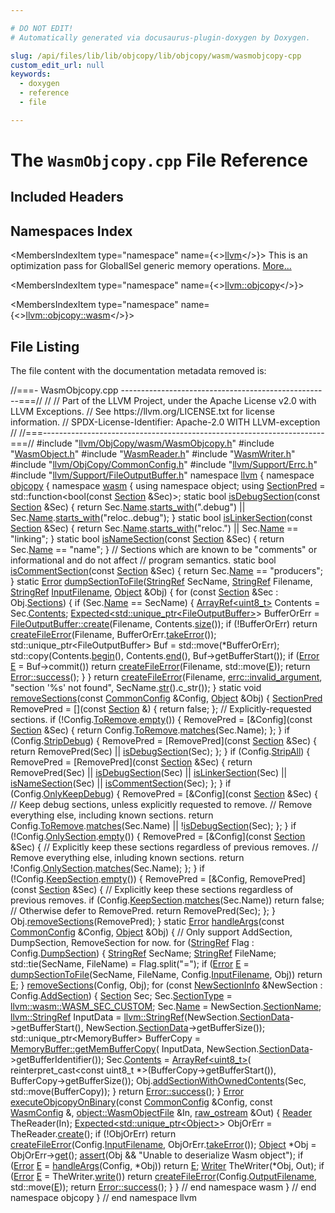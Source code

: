 ```yaml
---

# DO NOT EDIT!
# Automatically generated via docusaurus-plugin-doxygen by Doxygen.

slug: /api/files/lib/lib/objcopy/lib/objcopy/wasm/wasmobjcopy-cpp
custom_edit_url: null
keywords:
  - doxygen
  - reference
  - file

---
```





# The `WasmObjcopy.cpp` File Reference

<DoxygenPage pluginConfig={pluginConfig}>



## Included Headers

<IncludesList>
<IncludesListItem
  filePath="llvm/ObjCopy/wasm/WasmObjcopy.h"
  permalink="/docs/api/files/include/include/llvm/include/llvm/objcopy/include/llvm/objcopy/wasm/wasmobjcopy-h"
  isLocal="true" />
<IncludesListItem
  filePath="WasmObject.h"
  permalink="/docs/api/files/lib/lib/objcopy/lib/objcopy/wasm/wasmobject-h"
  isLocal="true" />
<IncludesListItem
  filePath="WasmReader.h"
  permalink="/docs/api/files/lib/lib/objcopy/lib/objcopy/wasm/wasmreader-h"
  isLocal="true" />
<IncludesListItem
  filePath="WasmWriter.h"
  permalink="/docs/api/files/lib/lib/objcopy/lib/objcopy/wasm/wasmwriter-h"
  isLocal="true" />
<IncludesListItem
  filePath="llvm/ObjCopy/CommonConfig.h"
  permalink="/docs/api/files/include/include/llvm/include/llvm/objcopy/commonconfig-h"
  isLocal="true" />
<IncludesListItem
  filePath="llvm/Support/Errc.h"
  permalink="/docs/api/files/include/include/llvm/include/llvm/support/errc-h"
  isLocal="true" />
<IncludesListItem
  filePath="llvm/Support/FileOutputBuffer.h"
  permalink="/docs/api/files/include/include/llvm/include/llvm/support/fileoutputbuffer-h"
  isLocal="true" />
</IncludesList>

## Namespaces Index

<MembersIndex>

<MembersIndexItem
  type="namespace"
  name={<><a href="/docs/api/namespaces/llvm">llvm</a></>}>
This is an optimization pass for GlobalISel generic memory operations. <a href="/docs/api/namespaces/llvm/#details">More...</a>
</MembersIndexItem>

<MembersIndexItem
  type="namespace"
  name={<><a href="/docs/api/namespaces/llvm/objcopy">llvm::objcopy</a></>}>
</MembersIndexItem>

<MembersIndexItem
  type="namespace"
  name={<><a href="/docs/api/namespaces/llvm/objcopy/wasm">llvm::objcopy::wasm</a></>}>
</MembersIndexItem>

</MembersIndex>


## File Listing

The file content with the documentation metadata removed is:

<ProgramListing>

<Link id="l00001" /><CodeLine lineNumber="1"><Highlight kind="comment">//===- WasmObjcopy.cpp ----------------------------------------------------===//</Highlight><Highlight kind="normal"></Highlight></CodeLine>
<Link id="l00002" /><CodeLine lineNumber="2"><Highlight kind="normal"></Highlight><Highlight kind="comment">//</Highlight><Highlight kind="normal"></Highlight></CodeLine>
<Link id="l00003" /><CodeLine lineNumber="3"><Highlight kind="normal"></Highlight><Highlight kind="comment">// Part of the LLVM Project, under the Apache License v2.0 with LLVM Exceptions.</Highlight><Highlight kind="normal"></Highlight></CodeLine>
<Link id="l00004" /><CodeLine lineNumber="4"><Highlight kind="normal"></Highlight><Highlight kind="comment">// See https://llvm.org/LICENSE.txt for license information.</Highlight><Highlight kind="normal"></Highlight></CodeLine>
<Link id="l00005" /><CodeLine lineNumber="5"><Highlight kind="normal"></Highlight><Highlight kind="comment">// SPDX-License-Identifier: Apache-2.0 WITH LLVM-exception</Highlight><Highlight kind="normal"></Highlight></CodeLine>
<Link id="l00006" /><CodeLine lineNumber="6"><Highlight kind="normal"></Highlight><Highlight kind="comment">//</Highlight><Highlight kind="normal"></Highlight></CodeLine>
<Link id="l00007" /><CodeLine lineNumber="7"><Highlight kind="normal"></Highlight><Highlight kind="comment">//===----------------------------------------------------------------------===//</Highlight><Highlight kind="normal"></Highlight></CodeLine>
<Link id="l00008" /><CodeLine lineNumber="8"><Highlight kind="normal"></Highlight></CodeLine>
<Link id="l00009" /><CodeLine lineNumber="9"><Highlight kind="normal"></Highlight><Highlight kind="preprocessor">#include &quot;<a href="/docs/api/files/include/include/llvm/include/llvm/objcopy/include/llvm/objcopy/wasm/wasmobjcopy-h">llvm/ObjCopy/wasm/WasmObjcopy.h</a>&quot;</Highlight><Highlight kind="normal"></Highlight></CodeLine>
<Link id="l00010" /><CodeLine lineNumber="10"><Highlight kind="normal"></Highlight><Highlight kind="preprocessor">#include &quot;<a href="/docs/api/files/lib/lib/objcopy/lib/objcopy/wasm/wasmobject-h">WasmObject.h</a>&quot;</Highlight><Highlight kind="normal"></Highlight></CodeLine>
<Link id="l00011" /><CodeLine lineNumber="11"><Highlight kind="normal"></Highlight><Highlight kind="preprocessor">#include &quot;<a href="/docs/api/files/lib/lib/objcopy/lib/objcopy/wasm/wasmreader-h">WasmReader.h</a>&quot;</Highlight><Highlight kind="normal"></Highlight></CodeLine>
<Link id="l00012" /><CodeLine lineNumber="12"><Highlight kind="normal"></Highlight><Highlight kind="preprocessor">#include &quot;<a href="/docs/api/files/lib/lib/objcopy/lib/objcopy/wasm/wasmwriter-h">WasmWriter.h</a>&quot;</Highlight><Highlight kind="normal"></Highlight></CodeLine>
<Link id="l00013" /><CodeLine lineNumber="13"><Highlight kind="normal"></Highlight><Highlight kind="preprocessor">#include &quot;<a href="/docs/api/files/include/include/llvm/include/llvm/objcopy/commonconfig-h">llvm/ObjCopy/CommonConfig.h</a>&quot;</Highlight><Highlight kind="normal"></Highlight></CodeLine>
<Link id="l00014" /><CodeLine lineNumber="14"><Highlight kind="normal"></Highlight><Highlight kind="preprocessor">#include &quot;<a href="/docs/api/files/include/include/llvm/include/llvm/support/errc-h">llvm/Support/Errc.h</a>&quot;</Highlight><Highlight kind="normal"></Highlight></CodeLine>
<Link id="l00015" /><CodeLine lineNumber="15"><Highlight kind="normal"></Highlight><Highlight kind="preprocessor">#include &quot;<a href="/docs/api/files/include/include/llvm/include/llvm/support/fileoutputbuffer-h">llvm/Support/FileOutputBuffer.h</a>&quot;</Highlight><Highlight kind="normal"></Highlight></CodeLine>
<Link id="l00016" /><CodeLine lineNumber="16"><Highlight kind="normal"></Highlight></CodeLine>
<Link id="l00017" /><CodeLine lineNumber="17"><Highlight kind="normal"></Highlight><Highlight kind="keyword">namespace </Highlight><Highlight kind="normal"><a href="/docs/api/namespaces/llvm">llvm</a> &#123;</Highlight></CodeLine>
<Link id="l00018" /><CodeLine lineNumber="18"><Highlight kind="normal"></Highlight><Highlight kind="keyword">namespace </Highlight><Highlight kind="normal"><a href="/docs/api/namespaces/llvm/objcopy">objcopy</a> &#123;</Highlight></CodeLine>
<Link id="l00019" /><CodeLine lineNumber="19"><Highlight kind="normal"></Highlight><Highlight kind="keyword">namespace </Highlight><Highlight kind="normal"><a href="/docs/api/namespaces/llvm/objcopy/wasm">wasm</a> &#123;</Highlight></CodeLine>
<Link id="l00020" /><CodeLine lineNumber="20"><Highlight kind="normal"></Highlight></CodeLine>
<Link id="l00021" /><CodeLine lineNumber="21"><Highlight kind="normal"></Highlight><Highlight kind="keyword">using namespace </Highlight><Highlight kind="normal">object;</Highlight></CodeLine>
<Link id="l00022" /><CodeLine lineNumber="22" lineLink="/docs/api/namespaces/llvm/objcopy/wasm/#aef5bbb8d6140f5e75d6f431344571c49"><Highlight kind="normal"></Highlight><Highlight kind="keyword">using </Highlight><Highlight kind="normal"><a href="/docs/api/namespaces/llvm/objcopy/wasm/#aef5bbb8d6140f5e75d6f431344571c49">SectionPred</a> = std::function&lt;bool(</Highlight><Highlight kind="keyword">const</Highlight><Highlight kind="normal"> <a href="/docs/api/structs/llvm/objcopy/wasm/section">Section</a> &amp;Sec)&gt;;</Highlight></CodeLine>
<Link id="l00023" /><CodeLine lineNumber="23"><Highlight kind="normal"></Highlight></CodeLine>
<Link id="l00024" /><CodeLine lineNumber="24" lineLink="/docs/api/namespaces/llvm/objcopy/wasm/#a4dba745db7f48a6b368292275bf556c8"><Highlight kind="normal"></Highlight><Highlight kind="keyword">static</Highlight><Highlight kind="normal"> </Highlight><Highlight kind="keywordtype">bool</Highlight><Highlight kind="normal"> <a href="/docs/api/namespaces/llvm/objcopy/wasm/#a4dba745db7f48a6b368292275bf556c8">isDebugSection</a>(</Highlight><Highlight kind="keyword">const</Highlight><Highlight kind="normal"> <a href="/docs/api/structs/llvm/objcopy/wasm/section">Section</a> &amp;Sec) &#123;</Highlight></CodeLine>
<Link id="l00025" /><CodeLine lineNumber="25"><Highlight kind="normal">  </Highlight><Highlight kind="keywordflow">return</Highlight><Highlight kind="normal"> Sec.<a href="/docs/api/structs/llvm/objcopy/wasm/section/#aec9545d1fbb019d82321902c588dbe75">Name</a>.<a href="/docs/api/classes/llvm/stringref/#a2cd8968ff703aaeb395dcd63f6805ff1">starts&#95;with</a>(</Highlight><Highlight kind="stringliteral">&quot;.debug&quot;</Highlight><Highlight kind="normal">) || Sec.<a href="/docs/api/structs/llvm/objcopy/wasm/section/#aec9545d1fbb019d82321902c588dbe75">Name</a>.<a href="/docs/api/classes/llvm/stringref/#a2cd8968ff703aaeb395dcd63f6805ff1">starts&#95;with</a>(</Highlight><Highlight kind="stringliteral">&quot;reloc..debug&quot;</Highlight><Highlight kind="normal">);</Highlight></CodeLine>
<Link id="l00026" /><CodeLine lineNumber="26"><Highlight kind="normal">&#125;</Highlight></CodeLine>
<Link id="l00027" /><CodeLine lineNumber="27"><Highlight kind="normal"></Highlight></CodeLine>
<Link id="l00028" /><CodeLine lineNumber="28" lineLink="/docs/api/namespaces/llvm/objcopy/wasm/#ad82fa2803c170f1ec4d650cf675ac11e"><Highlight kind="normal"></Highlight><Highlight kind="keyword">static</Highlight><Highlight kind="normal"> </Highlight><Highlight kind="keywordtype">bool</Highlight><Highlight kind="normal"> <a href="/docs/api/namespaces/llvm/objcopy/wasm/#ad82fa2803c170f1ec4d650cf675ac11e">isLinkerSection</a>(</Highlight><Highlight kind="keyword">const</Highlight><Highlight kind="normal"> <a href="/docs/api/structs/llvm/objcopy/wasm/section">Section</a> &amp;Sec) &#123;</Highlight></CodeLine>
<Link id="l00029" /><CodeLine lineNumber="29"><Highlight kind="normal">  </Highlight><Highlight kind="keywordflow">return</Highlight><Highlight kind="normal"> Sec.<a href="/docs/api/structs/llvm/objcopy/wasm/section/#aec9545d1fbb019d82321902c588dbe75">Name</a>.<a href="/docs/api/classes/llvm/stringref/#a2cd8968ff703aaeb395dcd63f6805ff1">starts&#95;with</a>(</Highlight><Highlight kind="stringliteral">&quot;reloc.&quot;</Highlight><Highlight kind="normal">) || Sec.<a href="/docs/api/structs/llvm/objcopy/wasm/section/#aec9545d1fbb019d82321902c588dbe75">Name</a> == </Highlight><Highlight kind="stringliteral">&quot;linking&quot;</Highlight><Highlight kind="normal">;</Highlight></CodeLine>
<Link id="l00030" /><CodeLine lineNumber="30"><Highlight kind="normal">&#125;</Highlight></CodeLine>
<Link id="l00031" /><CodeLine lineNumber="31"><Highlight kind="normal"></Highlight></CodeLine>
<Link id="l00032" /><CodeLine lineNumber="32" lineLink="/docs/api/namespaces/llvm/objcopy/wasm/#ac3c7c565e25c8198f7dd825a62574961"><Highlight kind="normal"></Highlight><Highlight kind="keyword">static</Highlight><Highlight kind="normal"> </Highlight><Highlight kind="keywordtype">bool</Highlight><Highlight kind="normal"> <a href="/docs/api/namespaces/llvm/objcopy/wasm/#ac3c7c565e25c8198f7dd825a62574961">isNameSection</a>(</Highlight><Highlight kind="keyword">const</Highlight><Highlight kind="normal"> <a href="/docs/api/structs/llvm/objcopy/wasm/section">Section</a> &amp;Sec) &#123; </Highlight><Highlight kind="keywordflow">return</Highlight><Highlight kind="normal"> Sec.<a href="/docs/api/structs/llvm/objcopy/wasm/section/#aec9545d1fbb019d82321902c588dbe75">Name</a> == </Highlight><Highlight kind="stringliteral">&quot;name&quot;</Highlight><Highlight kind="normal">; &#125;</Highlight></CodeLine>
<Link id="l00033" /><CodeLine lineNumber="33"><Highlight kind="normal"></Highlight></CodeLine>
<Link id="l00034" /><CodeLine lineNumber="34"><Highlight kind="normal"></Highlight><Highlight kind="comment">// Sections which are known to be &quot;comments&quot; or informational and do not affect</Highlight><Highlight kind="normal"></Highlight></CodeLine>
<Link id="l00035" /><CodeLine lineNumber="35"><Highlight kind="normal"></Highlight><Highlight kind="comment">// program semantics.</Highlight><Highlight kind="normal"></Highlight></CodeLine>
<Link id="l00036" /><CodeLine lineNumber="36" lineLink="/docs/api/namespaces/llvm/objcopy/wasm/#a08369588257f45ac9b845eda6e4352b3"><Highlight kind="normal"></Highlight><Highlight kind="keyword">static</Highlight><Highlight kind="normal"> </Highlight><Highlight kind="keywordtype">bool</Highlight><Highlight kind="normal"> <a href="/docs/api/namespaces/llvm/objcopy/wasm/#a08369588257f45ac9b845eda6e4352b3">isCommentSection</a>(</Highlight><Highlight kind="keyword">const</Highlight><Highlight kind="normal"> <a href="/docs/api/structs/llvm/objcopy/wasm/section">Section</a> &amp;Sec) &#123;</Highlight></CodeLine>
<Link id="l00037" /><CodeLine lineNumber="37"><Highlight kind="normal">  </Highlight><Highlight kind="keywordflow">return</Highlight><Highlight kind="normal"> Sec.<a href="/docs/api/structs/llvm/objcopy/wasm/section/#aec9545d1fbb019d82321902c588dbe75">Name</a> == </Highlight><Highlight kind="stringliteral">&quot;producers&quot;</Highlight><Highlight kind="normal">;</Highlight></CodeLine>
<Link id="l00038" /><CodeLine lineNumber="38"><Highlight kind="normal">&#125;</Highlight></CodeLine>
<Link id="l00039" /><CodeLine lineNumber="39"><Highlight kind="normal"></Highlight></CodeLine>
<Link id="l00040" /><CodeLine lineNumber="40" lineLink="/docs/api/namespaces/llvm/objcopy/wasm/#ab4c167a5e231ccb60ec1eb5552ca233b"><Highlight kind="normal"></Highlight><Highlight kind="keyword">static</Highlight><Highlight kind="normal"> <a href="/docs/api/classes/llvm/error">Error</a> <a href="/docs/api/namespaces/llvm/objcopy/wasm/#ab4c167a5e231ccb60ec1eb5552ca233b">dumpSectionToFile</a>(<a href="/docs/api/classes/llvm/stringref">StringRef</a> SecName, <a href="/docs/api/classes/llvm/stringref">StringRef</a> Filename,</Highlight></CodeLine>
<Link id="l00041" /><CodeLine lineNumber="41"><Highlight kind="normal">                               <a href="/docs/api/classes/llvm/stringref">StringRef</a> <a href="/docs/api/files/lib/lib/tablegen/main-cpp/#aaa0fa37480ba9aa590065846d7ccb1d2">InputFilename</a>, <a href="/docs/api/structs/llvm/objcopy/wasm/object">Object</a> &amp;Obj) &#123;</Highlight></CodeLine>
<Link id="l00042" /><CodeLine lineNumber="42"><Highlight kind="normal">  </Highlight><Highlight kind="keywordflow">for</Highlight><Highlight kind="normal"> (</Highlight><Highlight kind="keyword">const</Highlight><Highlight kind="normal"> <a href="/docs/api/structs/llvm/objcopy/wasm/section">Section</a> &amp;Sec : Obj.<a href="/docs/api/structs/llvm/objcopy/wasm/object/#a16c713d625e7e58397151ee1b7b25c11">Sections</a>) &#123;</Highlight></CodeLine>
<Link id="l00043" /><CodeLine lineNumber="43"><Highlight kind="normal">    </Highlight><Highlight kind="keywordflow">if</Highlight><Highlight kind="normal"> (Sec.<a href="/docs/api/structs/llvm/objcopy/wasm/section/#aec9545d1fbb019d82321902c588dbe75">Name</a> == SecName) &#123;</Highlight></CodeLine>
<Link id="l00044" /><CodeLine lineNumber="44"><Highlight kind="normal">      <a href="/docs/api/classes/llvm/arrayref">ArrayRef&lt;uint8&#95;t&gt;</a> Contents = Sec.<a href="/docs/api/structs/llvm/objcopy/wasm/section/#a5b75640e3f42d0e0b592221f25ef0b66">Contents</a>;</Highlight></CodeLine>
<Link id="l00045" /><CodeLine lineNumber="45"><Highlight kind="normal">      <a href="/docs/api/classes/llvm/expected">Expected&lt;std::unique&#95;ptr&lt;FileOutputBuffer&gt;</a>&gt; BufferOrErr =</Highlight></CodeLine>
<Link id="l00046" /><CodeLine lineNumber="46"><Highlight kind="normal">          <a href="/docs/api/classes/llvm/fileoutputbuffer/#a3a10ce8cad8fee5d6a4c55270866aa05">FileOutputBuffer::create</a>(Filename, Contents.<a href="/docs/api/classes/llvm/arrayref/#a85ffb6531d4cda988ea81f18d4e56fb7">size</a>());</Highlight></CodeLine>
<Link id="l00047" /><CodeLine lineNumber="47"><Highlight kind="normal">      </Highlight><Highlight kind="keywordflow">if</Highlight><Highlight kind="normal"> (!BufferOrErr)</Highlight></CodeLine>
<Link id="l00048" /><CodeLine lineNumber="48"><Highlight kind="normal">        </Highlight><Highlight kind="keywordflow">return</Highlight><Highlight kind="normal"> <a href="/docs/api/namespaces/llvm/#a0f4ffaa2f15fc8f612a233e3b45510c0">createFileError</a>(Filename, BufferOrErr.<a href="/docs/api/classes/llvm/expected/#a94789df4ebd03dc008e8adebaa66ac1f">takeError</a>());</Highlight></CodeLine>
<Link id="l00049" /><CodeLine lineNumber="49"><Highlight kind="normal">      std::unique&#95;ptr&lt;FileOutputBuffer&gt; Buf = std::move(&#42;BufferOrErr);</Highlight></CodeLine>
<Link id="l00050" /><CodeLine lineNumber="50"><Highlight kind="normal">      std::copy(Contents.<a href="/docs/api/classes/llvm/arrayref/#aab36927882fbfdcbb860d87fd9c30da8">begin</a>(), Contents.<a href="/docs/api/classes/llvm/arrayref/#a7ca5197533a9c1fb8a2bd30587fcec6b">end</a>(), Buf-&gt;getBufferStart());</Highlight></CodeLine>
<Link id="l00051" /><CodeLine lineNumber="51"><Highlight kind="normal">      </Highlight><Highlight kind="keywordflow">if</Highlight><Highlight kind="normal"> (<a href="/docs/api/classes/llvm/error">Error</a> <a href="/docs/api/files/lib/lib/ir/builtingcs-cpp/#abb2b3a60ccc38a28239e19a1646e0c8a">E</a> = Buf-&gt;commit())</Highlight></CodeLine>
<Link id="l00052" /><CodeLine lineNumber="52"><Highlight kind="normal">        </Highlight><Highlight kind="keywordflow">return</Highlight><Highlight kind="normal"> <a href="/docs/api/namespaces/llvm/#a0f4ffaa2f15fc8f612a233e3b45510c0">createFileError</a>(Filename, std::move(<a href="/docs/api/files/lib/lib/ir/builtingcs-cpp/#abb2b3a60ccc38a28239e19a1646e0c8a">E</a>));</Highlight></CodeLine>
<Link id="l00053" /><CodeLine lineNumber="53"><Highlight kind="normal">      </Highlight><Highlight kind="keywordflow">return</Highlight><Highlight kind="normal"> <a href="/docs/api/classes/llvm/error/#a4dfd0813c3d0e0a30439b5a3e9196b59">Error::success</a>();</Highlight></CodeLine>
<Link id="l00054" /><CodeLine lineNumber="54"><Highlight kind="normal">    &#125;</Highlight></CodeLine>
<Link id="l00055" /><CodeLine lineNumber="55"><Highlight kind="normal">  &#125;</Highlight></CodeLine>
<Link id="l00056" /><CodeLine lineNumber="56"><Highlight kind="normal">  </Highlight><Highlight kind="keywordflow">return</Highlight><Highlight kind="normal"> <a href="/docs/api/namespaces/llvm/#a0f4ffaa2f15fc8f612a233e3b45510c0">createFileError</a>(Filename, <a href="/docs/api/namespaces/llvm/#a59739a4f15fb2ec57a6b7fcfe938546bae55d43eabeefe5a8271b4a3c898bd18f">errc::invalid&#95;argument</a>,</Highlight></CodeLine>
<Link id="l00057" /><CodeLine lineNumber="57"><Highlight kind="normal">                         </Highlight><Highlight kind="stringliteral">&quot;section &#39;%s&#39; not found&quot;</Highlight><Highlight kind="normal">, SecName.<a href="/docs/api/classes/llvm/stringref/#a223dd14e7d12bc5cea01889b972a98b2">str</a>().c&#95;str());</Highlight></CodeLine>
<Link id="l00058" /><CodeLine lineNumber="58"><Highlight kind="normal">&#125;</Highlight></CodeLine>
<Link id="l00059" /><CodeLine lineNumber="59"><Highlight kind="normal"></Highlight></CodeLine>
<Link id="l00060" /><CodeLine lineNumber="60" lineLink="/docs/api/namespaces/llvm/objcopy/wasm/#a128c16fdb808e0e243d89ae57ed3717d"><Highlight kind="normal"></Highlight><Highlight kind="keyword">static</Highlight><Highlight kind="normal"> </Highlight><Highlight kind="keywordtype">void</Highlight><Highlight kind="normal"> <a href="/docs/api/namespaces/llvm/objcopy/wasm/#a128c16fdb808e0e243d89ae57ed3717d">removeSections</a>(</Highlight><Highlight kind="keyword">const</Highlight><Highlight kind="normal"> <a href="/docs/api/structs/llvm/objcopy/commonconfig">CommonConfig</a> &amp;Config, <a href="/docs/api/structs/llvm/objcopy/wasm/object">Object</a> &amp;Obj) &#123;</Highlight></CodeLine>
<Link id="l00061" /><CodeLine lineNumber="61"><Highlight kind="normal">  <a href="/docs/api/namespaces/llvm/objcopy/wasm/#aef5bbb8d6140f5e75d6f431344571c49">SectionPred</a> RemovePred = &#91;&#93;(</Highlight><Highlight kind="keyword">const</Highlight><Highlight kind="normal"> <a href="/docs/api/structs/llvm/objcopy/wasm/section">Section</a> &amp;) &#123; </Highlight><Highlight kind="keywordflow">return</Highlight><Highlight kind="normal"> </Highlight><Highlight kind="keyword">false</Highlight><Highlight kind="normal">; &#125;;</Highlight></CodeLine>
<Link id="l00062" /><CodeLine lineNumber="62"><Highlight kind="normal"></Highlight></CodeLine>
<Link id="l00063" /><CodeLine lineNumber="63"><Highlight kind="normal">  </Highlight><Highlight kind="comment">// Explicitly-requested sections.</Highlight><Highlight kind="normal"></Highlight></CodeLine>
<Link id="l00064" /><CodeLine lineNumber="64"><Highlight kind="normal">  </Highlight><Highlight kind="keywordflow">if</Highlight><Highlight kind="normal"> (!Config.<a href="/docs/api/structs/llvm/objcopy/commonconfig/#addbcdc27b0e6e19fba3ec20ef5de05d9">ToRemove</a>.<a href="/docs/api/classes/llvm/objcopy/namematcher/#ae37fd1e51553e31998f280b07d853e77">empty</a>()) &#123;</Highlight></CodeLine>
<Link id="l00065" /><CodeLine lineNumber="65"><Highlight kind="normal">    RemovePred = &#91;&amp;Config&#93;(</Highlight><Highlight kind="keyword">const</Highlight><Highlight kind="normal"> <a href="/docs/api/structs/llvm/objcopy/wasm/section">Section</a> &amp;Sec) &#123;</Highlight></CodeLine>
<Link id="l00066" /><CodeLine lineNumber="66"><Highlight kind="normal">      </Highlight><Highlight kind="keywordflow">return</Highlight><Highlight kind="normal"> Config.<a href="/docs/api/structs/llvm/objcopy/commonconfig/#addbcdc27b0e6e19fba3ec20ef5de05d9">ToRemove</a>.<a href="/docs/api/classes/llvm/objcopy/namematcher/#a8fe6d6e80304c85e35c03066ae1bcfa9">matches</a>(Sec.Name);</Highlight></CodeLine>
<Link id="l00067" /><CodeLine lineNumber="67"><Highlight kind="normal">    &#125;;</Highlight></CodeLine>
<Link id="l00068" /><CodeLine lineNumber="68"><Highlight kind="normal">  &#125;</Highlight></CodeLine>
<Link id="l00069" /><CodeLine lineNumber="69"><Highlight kind="normal"></Highlight></CodeLine>
<Link id="l00070" /><CodeLine lineNumber="70"><Highlight kind="normal">  </Highlight><Highlight kind="keywordflow">if</Highlight><Highlight kind="normal"> (Config.<a href="/docs/api/structs/llvm/objcopy/commonconfig/#abadfb5107f778ad8d81df7893db2c25e">StripDebug</a>) &#123;</Highlight></CodeLine>
<Link id="l00071" /><CodeLine lineNumber="71"><Highlight kind="normal">    RemovePred = &#91;RemovePred&#93;(</Highlight><Highlight kind="keyword">const</Highlight><Highlight kind="normal"> <a href="/docs/api/structs/llvm/objcopy/wasm/section">Section</a> &amp;Sec) &#123;</Highlight></CodeLine>
<Link id="l00072" /><CodeLine lineNumber="72"><Highlight kind="normal">      </Highlight><Highlight kind="keywordflow">return</Highlight><Highlight kind="normal"> RemovePred(Sec) || <a href="/docs/api/namespaces/llvm/objcopy/wasm/#a4dba745db7f48a6b368292275bf556c8">isDebugSection</a>(Sec);</Highlight></CodeLine>
<Link id="l00073" /><CodeLine lineNumber="73"><Highlight kind="normal">    &#125;;</Highlight></CodeLine>
<Link id="l00074" /><CodeLine lineNumber="74"><Highlight kind="normal">  &#125;</Highlight></CodeLine>
<Link id="l00075" /><CodeLine lineNumber="75"><Highlight kind="normal"></Highlight></CodeLine>
<Link id="l00076" /><CodeLine lineNumber="76"><Highlight kind="normal">  </Highlight><Highlight kind="keywordflow">if</Highlight><Highlight kind="normal"> (Config.<a href="/docs/api/structs/llvm/objcopy/commonconfig/#a9d5713c258905f31b34b13b07086b7c7">StripAll</a>) &#123;</Highlight></CodeLine>
<Link id="l00077" /><CodeLine lineNumber="77"><Highlight kind="normal">    RemovePred = &#91;RemovePred&#93;(</Highlight><Highlight kind="keyword">const</Highlight><Highlight kind="normal"> <a href="/docs/api/structs/llvm/objcopy/wasm/section">Section</a> &amp;Sec) &#123;</Highlight></CodeLine>
<Link id="l00078" /><CodeLine lineNumber="78"><Highlight kind="normal">      </Highlight><Highlight kind="keywordflow">return</Highlight><Highlight kind="normal"> RemovePred(Sec) || <a href="/docs/api/namespaces/llvm/objcopy/wasm/#a4dba745db7f48a6b368292275bf556c8">isDebugSection</a>(Sec) || <a href="/docs/api/namespaces/llvm/objcopy/wasm/#ad82fa2803c170f1ec4d650cf675ac11e">isLinkerSection</a>(Sec) ||</Highlight></CodeLine>
<Link id="l00079" /><CodeLine lineNumber="79"><Highlight kind="normal">             <a href="/docs/api/namespaces/llvm/objcopy/wasm/#ac3c7c565e25c8198f7dd825a62574961">isNameSection</a>(Sec) || <a href="/docs/api/namespaces/llvm/objcopy/wasm/#a08369588257f45ac9b845eda6e4352b3">isCommentSection</a>(Sec);</Highlight></CodeLine>
<Link id="l00080" /><CodeLine lineNumber="80"><Highlight kind="normal">    &#125;;</Highlight></CodeLine>
<Link id="l00081" /><CodeLine lineNumber="81"><Highlight kind="normal">  &#125;</Highlight></CodeLine>
<Link id="l00082" /><CodeLine lineNumber="82"><Highlight kind="normal"></Highlight></CodeLine>
<Link id="l00083" /><CodeLine lineNumber="83"><Highlight kind="normal">  </Highlight><Highlight kind="keywordflow">if</Highlight><Highlight kind="normal"> (Config.<a href="/docs/api/structs/llvm/objcopy/commonconfig/#a44946f210492495ee1add2b497ddc31a">OnlyKeepDebug</a>) &#123;</Highlight></CodeLine>
<Link id="l00084" /><CodeLine lineNumber="84"><Highlight kind="normal">    RemovePred = &#91;&amp;Config&#93;(</Highlight><Highlight kind="keyword">const</Highlight><Highlight kind="normal"> <a href="/docs/api/structs/llvm/objcopy/wasm/section">Section</a> &amp;Sec) &#123;</Highlight></CodeLine>
<Link id="l00085" /><CodeLine lineNumber="85"><Highlight kind="normal">      </Highlight><Highlight kind="comment">// Keep debug sections, unless explicitly requested to remove.</Highlight><Highlight kind="normal"></Highlight></CodeLine>
<Link id="l00086" /><CodeLine lineNumber="86"><Highlight kind="normal">      </Highlight><Highlight kind="comment">// Remove everything else, including known sections.</Highlight><Highlight kind="normal"></Highlight></CodeLine>
<Link id="l00087" /><CodeLine lineNumber="87"><Highlight kind="normal">      </Highlight><Highlight kind="keywordflow">return</Highlight><Highlight kind="normal"> Config.<a href="/docs/api/structs/llvm/objcopy/commonconfig/#addbcdc27b0e6e19fba3ec20ef5de05d9">ToRemove</a>.<a href="/docs/api/classes/llvm/objcopy/namematcher/#a8fe6d6e80304c85e35c03066ae1bcfa9">matches</a>(Sec.Name) || !<a href="/docs/api/namespaces/llvm/objcopy/wasm/#a4dba745db7f48a6b368292275bf556c8">isDebugSection</a>(Sec);</Highlight></CodeLine>
<Link id="l00088" /><CodeLine lineNumber="88"><Highlight kind="normal">    &#125;;</Highlight></CodeLine>
<Link id="l00089" /><CodeLine lineNumber="89"><Highlight kind="normal">  &#125;</Highlight></CodeLine>
<Link id="l00090" /><CodeLine lineNumber="90"><Highlight kind="normal"></Highlight></CodeLine>
<Link id="l00091" /><CodeLine lineNumber="91"><Highlight kind="normal">  </Highlight><Highlight kind="keywordflow">if</Highlight><Highlight kind="normal"> (!Config.<a href="/docs/api/structs/llvm/objcopy/commonconfig/#aba256fcc9763c4d144e805e67f6790f9">OnlySection</a>.<a href="/docs/api/classes/llvm/objcopy/namematcher/#ae37fd1e51553e31998f280b07d853e77">empty</a>()) &#123;</Highlight></CodeLine>
<Link id="l00092" /><CodeLine lineNumber="92"><Highlight kind="normal">    RemovePred = &#91;&amp;Config&#93;(</Highlight><Highlight kind="keyword">const</Highlight><Highlight kind="normal"> <a href="/docs/api/structs/llvm/objcopy/wasm/section">Section</a> &amp;Sec) &#123;</Highlight></CodeLine>
<Link id="l00093" /><CodeLine lineNumber="93"><Highlight kind="normal">      </Highlight><Highlight kind="comment">// Explicitly keep these sections regardless of previous removes.</Highlight><Highlight kind="normal"></Highlight></CodeLine>
<Link id="l00094" /><CodeLine lineNumber="94"><Highlight kind="normal">      </Highlight><Highlight kind="comment">// Remove everything else, inluding known sections.</Highlight><Highlight kind="normal"></Highlight></CodeLine>
<Link id="l00095" /><CodeLine lineNumber="95"><Highlight kind="normal">      </Highlight><Highlight kind="keywordflow">return</Highlight><Highlight kind="normal"> !Config.<a href="/docs/api/structs/llvm/objcopy/commonconfig/#aba256fcc9763c4d144e805e67f6790f9">OnlySection</a>.<a href="/docs/api/classes/llvm/objcopy/namematcher/#a8fe6d6e80304c85e35c03066ae1bcfa9">matches</a>(Sec.Name);</Highlight></CodeLine>
<Link id="l00096" /><CodeLine lineNumber="96"><Highlight kind="normal">    &#125;;</Highlight></CodeLine>
<Link id="l00097" /><CodeLine lineNumber="97"><Highlight kind="normal">  &#125;</Highlight></CodeLine>
<Link id="l00098" /><CodeLine lineNumber="98"><Highlight kind="normal"></Highlight></CodeLine>
<Link id="l00099" /><CodeLine lineNumber="99"><Highlight kind="normal">  </Highlight><Highlight kind="keywordflow">if</Highlight><Highlight kind="normal"> (!Config.<a href="/docs/api/structs/llvm/objcopy/commonconfig/#abebf9b7925c5e3587702549e836500ff">KeepSection</a>.<a href="/docs/api/classes/llvm/objcopy/namematcher/#ae37fd1e51553e31998f280b07d853e77">empty</a>()) &#123;</Highlight></CodeLine>
<Link id="l00100" /><CodeLine lineNumber="100"><Highlight kind="normal">    RemovePred = &#91;&amp;Config, RemovePred&#93;(</Highlight><Highlight kind="keyword">const</Highlight><Highlight kind="normal"> <a href="/docs/api/structs/llvm/objcopy/wasm/section">Section</a> &amp;Sec) &#123;</Highlight></CodeLine>
<Link id="l00101" /><CodeLine lineNumber="101"><Highlight kind="normal">      </Highlight><Highlight kind="comment">// Explicitly keep these sections regardless of previous removes.</Highlight><Highlight kind="normal"></Highlight></CodeLine>
<Link id="l00102" /><CodeLine lineNumber="102"><Highlight kind="normal">      </Highlight><Highlight kind="keywordflow">if</Highlight><Highlight kind="normal"> (Config.<a href="/docs/api/structs/llvm/objcopy/commonconfig/#abebf9b7925c5e3587702549e836500ff">KeepSection</a>.<a href="/docs/api/classes/llvm/objcopy/namematcher/#a8fe6d6e80304c85e35c03066ae1bcfa9">matches</a>(Sec.Name))</Highlight></CodeLine>
<Link id="l00103" /><CodeLine lineNumber="103"><Highlight kind="normal">        </Highlight><Highlight kind="keywordflow">return</Highlight><Highlight kind="normal"> </Highlight><Highlight kind="keyword">false</Highlight><Highlight kind="normal">;</Highlight></CodeLine>
<Link id="l00104" /><CodeLine lineNumber="104"><Highlight kind="normal">      </Highlight><Highlight kind="comment">// Otherwise defer to RemovePred.</Highlight><Highlight kind="normal"></Highlight></CodeLine>
<Link id="l00105" /><CodeLine lineNumber="105"><Highlight kind="normal">      </Highlight><Highlight kind="keywordflow">return</Highlight><Highlight kind="normal"> RemovePred(Sec);</Highlight></CodeLine>
<Link id="l00106" /><CodeLine lineNumber="106"><Highlight kind="normal">    &#125;;</Highlight></CodeLine>
<Link id="l00107" /><CodeLine lineNumber="107"><Highlight kind="normal">  &#125;</Highlight></CodeLine>
<Link id="l00108" /><CodeLine lineNumber="108"><Highlight kind="normal"></Highlight></CodeLine>
<Link id="l00109" /><CodeLine lineNumber="109"><Highlight kind="normal">  Obj.<a href="/docs/api/structs/llvm/objcopy/wasm/object/#af9ff1730158f82c9b5c99b3947740404">removeSections</a>(RemovePred);</Highlight></CodeLine>
<Link id="l00110" /><CodeLine lineNumber="110"><Highlight kind="normal">&#125;</Highlight></CodeLine>
<Link id="l00111" /><CodeLine lineNumber="111"><Highlight kind="normal"></Highlight></CodeLine>
<Link id="l00112" /><CodeLine lineNumber="112" lineLink="/docs/api/namespaces/llvm/objcopy/wasm/#a42dbc5cc7c04f8d8738edf9699d75654"><Highlight kind="normal"></Highlight><Highlight kind="keyword">static</Highlight><Highlight kind="normal"> <a href="/docs/api/classes/llvm/error">Error</a> <a href="/docs/api/namespaces/llvm/objcopy/wasm/#a42dbc5cc7c04f8d8738edf9699d75654">handleArgs</a>(</Highlight><Highlight kind="keyword">const</Highlight><Highlight kind="normal"> <a href="/docs/api/structs/llvm/objcopy/commonconfig">CommonConfig</a> &amp;Config, <a href="/docs/api/structs/llvm/objcopy/wasm/object">Object</a> &amp;Obj) &#123;</Highlight></CodeLine>
<Link id="l00113" /><CodeLine lineNumber="113"><Highlight kind="normal">  </Highlight><Highlight kind="comment">// Only support AddSection, DumpSection, RemoveSection for now.</Highlight><Highlight kind="normal"></Highlight></CodeLine>
<Link id="l00114" /><CodeLine lineNumber="114"><Highlight kind="normal">  </Highlight><Highlight kind="keywordflow">for</Highlight><Highlight kind="normal"> (<a href="/docs/api/classes/llvm/stringref">StringRef</a> Flag : Config.<a href="/docs/api/structs/llvm/objcopy/commonconfig/#a42cc07e96293a65eb61cf4ce8a489b41">DumpSection</a>) &#123;</Highlight></CodeLine>
<Link id="l00115" /><CodeLine lineNumber="115"><Highlight kind="normal">    <a href="/docs/api/classes/llvm/stringref">StringRef</a> SecName;</Highlight></CodeLine>
<Link id="l00116" /><CodeLine lineNumber="116"><Highlight kind="normal">    <a href="/docs/api/classes/llvm/stringref">StringRef</a> FileName;</Highlight></CodeLine>
<Link id="l00117" /><CodeLine lineNumber="117"><Highlight kind="normal">    std::tie(SecName, FileName) = Flag.split(</Highlight><Highlight kind="stringliteral">&quot;=&quot;</Highlight><Highlight kind="normal">);</Highlight></CodeLine>
<Link id="l00118" /><CodeLine lineNumber="118"><Highlight kind="normal">    </Highlight><Highlight kind="keywordflow">if</Highlight><Highlight kind="normal"> (<a href="/docs/api/classes/llvm/error">Error</a> <a href="/docs/api/files/lib/lib/ir/builtingcs-cpp/#abb2b3a60ccc38a28239e19a1646e0c8a">E</a> =</Highlight></CodeLine>
<Link id="l00119" /><CodeLine lineNumber="119"><Highlight kind="normal">            <a href="/docs/api/namespaces/llvm/objcopy/wasm/#ab4c167a5e231ccb60ec1eb5552ca233b">dumpSectionToFile</a>(SecName, FileName, Config.<a href="/docs/api/structs/llvm/objcopy/commonconfig/#a24e1ca7d92cbc2a42152ac37dbc0e7ad">InputFilename</a>, Obj))</Highlight></CodeLine>
<Link id="l00120" /><CodeLine lineNumber="120"><Highlight kind="normal">      </Highlight><Highlight kind="keywordflow">return</Highlight><Highlight kind="normal"> <a href="/docs/api/files/lib/lib/ir/builtingcs-cpp/#abb2b3a60ccc38a28239e19a1646e0c8a">E</a>;</Highlight></CodeLine>
<Link id="l00121" /><CodeLine lineNumber="121"><Highlight kind="normal">  &#125;</Highlight></CodeLine>
<Link id="l00122" /><CodeLine lineNumber="122"><Highlight kind="normal"></Highlight></CodeLine>
<Link id="l00123" /><CodeLine lineNumber="123"><Highlight kind="normal">  <a href="/docs/api/namespaces/llvm/objcopy/wasm/#a128c16fdb808e0e243d89ae57ed3717d">removeSections</a>(Config, Obj);</Highlight></CodeLine>
<Link id="l00124" /><CodeLine lineNumber="124"><Highlight kind="normal"></Highlight></CodeLine>
<Link id="l00125" /><CodeLine lineNumber="125"><Highlight kind="normal">  </Highlight><Highlight kind="keywordflow">for</Highlight><Highlight kind="normal"> (</Highlight><Highlight kind="keyword">const</Highlight><Highlight kind="normal"> <a href="/docs/api/structs/llvm/objcopy/newsectioninfo">NewSectionInfo</a> &amp;NewSection : Config.<a href="/docs/api/structs/llvm/objcopy/commonconfig/#a935828d3516e07952f9982eedb0af62f">AddSection</a>) &#123;</Highlight></CodeLine>
<Link id="l00126" /><CodeLine lineNumber="126"><Highlight kind="normal">    <a href="/docs/api/structs/llvm/objcopy/wasm/section">Section</a> Sec;</Highlight></CodeLine>
<Link id="l00127" /><CodeLine lineNumber="127"><Highlight kind="normal">    Sec.<a href="/docs/api/structs/llvm/objcopy/wasm/section/#a0f6248ef8ae89023e9b794f67f618fd3">SectionType</a> = <a href="/docs/api/namespaces/llvm/wasm/#a5223078a36e47d8683316af75b2f33aaa685069a810d109e09f4af7d2d115a8cd">llvm::wasm::WASM&#95;SEC&#95;CUSTOM</a>;</Highlight></CodeLine>
<Link id="l00128" /><CodeLine lineNumber="128"><Highlight kind="normal">    Sec.<a href="/docs/api/structs/llvm/objcopy/wasm/section/#aec9545d1fbb019d82321902c588dbe75">Name</a> = NewSection.<a href="/docs/api/structs/llvm/objcopy/newsectioninfo/#a05c34cfa6560e1e8b1aa9a540d5505e3">SectionName</a>;</Highlight></CodeLine>
<Link id="l00129" /><CodeLine lineNumber="129"><Highlight kind="normal"></Highlight></CodeLine>
<Link id="l00130" /><CodeLine lineNumber="130"><Highlight kind="normal">    <a href="/docs/api/classes/llvm/stringref">llvm::StringRef</a> InputData =</Highlight></CodeLine>
<Link id="l00131" /><CodeLine lineNumber="131"><Highlight kind="normal">        <a href="/docs/api/classes/llvm/stringref">llvm::StringRef</a>(NewSection.<a href="/docs/api/structs/llvm/objcopy/newsectioninfo/#a641257caac84236fba46e30aa91f6c7a">SectionData</a>-&gt;getBufferStart(),</Highlight></CodeLine>
<Link id="l00132" /><CodeLine lineNumber="132"><Highlight kind="normal">                        NewSection.<a href="/docs/api/structs/llvm/objcopy/newsectioninfo/#a641257caac84236fba46e30aa91f6c7a">SectionData</a>-&gt;getBufferSize());</Highlight></CodeLine>
<Link id="l00133" /><CodeLine lineNumber="133"><Highlight kind="normal">    std::unique&#95;ptr&lt;MemoryBuffer&gt; BufferCopy = <a href="/docs/api/classes/llvm/memorybuffer/#a32d2c9ba9019e6e41605c60acd06bd09">MemoryBuffer::getMemBufferCopy</a>(</Highlight></CodeLine>
<Link id="l00134" /><CodeLine lineNumber="134"><Highlight kind="normal">        InputData, NewSection.<a href="/docs/api/structs/llvm/objcopy/newsectioninfo/#a641257caac84236fba46e30aa91f6c7a">SectionData</a>-&gt;getBufferIdentifier());</Highlight></CodeLine>
<Link id="l00135" /><CodeLine lineNumber="135"><Highlight kind="normal">    Sec.<a href="/docs/api/structs/llvm/objcopy/wasm/section/#a5b75640e3f42d0e0b592221f25ef0b66">Contents</a> = <a href="/docs/api/classes/llvm/arrayref">ArrayRef&lt;uint8&#95;t&gt;</a>(</Highlight></CodeLine>
<Link id="l00136" /><CodeLine lineNumber="136"><Highlight kind="normal">        </Highlight><Highlight kind="keyword">reinterpret&#95;cast&lt;</Highlight><Highlight kind="keyword">const </Highlight><Highlight kind="normal">uint8&#95;t &#42;</Highlight><Highlight kind="keyword">&gt;</Highlight><Highlight kind="normal">(BufferCopy-&gt;getBufferStart()),</Highlight></CodeLine>
<Link id="l00137" /><CodeLine lineNumber="137"><Highlight kind="normal">        BufferCopy-&gt;getBufferSize());</Highlight></CodeLine>
<Link id="l00138" /><CodeLine lineNumber="138"><Highlight kind="normal"></Highlight></CodeLine>
<Link id="l00139" /><CodeLine lineNumber="139"><Highlight kind="normal">    Obj.<a href="/docs/api/structs/llvm/objcopy/wasm/object/#ae8b896e0f60be77a397633e4bbeee362">addSectionWithOwnedContents</a>(Sec, std::move(BufferCopy));</Highlight></CodeLine>
<Link id="l00140" /><CodeLine lineNumber="140"><Highlight kind="normal">  &#125;</Highlight></CodeLine>
<Link id="l00141" /><CodeLine lineNumber="141"><Highlight kind="normal"></Highlight></CodeLine>
<Link id="l00142" /><CodeLine lineNumber="142"><Highlight kind="normal">  </Highlight><Highlight kind="keywordflow">return</Highlight><Highlight kind="normal"> <a href="/docs/api/classes/llvm/error/#a4dfd0813c3d0e0a30439b5a3e9196b59">Error::success</a>();</Highlight></CodeLine>
<Link id="l00143" /><CodeLine lineNumber="143"><Highlight kind="normal">&#125;</Highlight></CodeLine>
<Link id="l00144" /><CodeLine lineNumber="144"><Highlight kind="normal"></Highlight></CodeLine>
<Link id="l00145" /><CodeLine lineNumber="145" lineLink="/docs/api/namespaces/llvm/objcopy/wasm/#ae6098aac8d9341369e7479af43f3d1c2"><Highlight kind="normal"><a href="/docs/api/classes/llvm/error">Error</a> <a href="/docs/api/namespaces/llvm/objcopy/wasm/#ae6098aac8d9341369e7479af43f3d1c2">executeObjcopyOnBinary</a>(</Highlight><Highlight kind="keyword">const</Highlight><Highlight kind="normal"> <a href="/docs/api/structs/llvm/objcopy/commonconfig">CommonConfig</a> &amp;Config, </Highlight><Highlight kind="keyword">const</Highlight><Highlight kind="normal"> <a href="/docs/api/structs/llvm/objcopy/wasmconfig">WasmConfig</a> &amp;,</Highlight></CodeLine>
<Link id="l00146" /><CodeLine lineNumber="146"><Highlight kind="normal">                             <a href="/docs/api/classes/llvm/object/wasmobjectfile">object::WasmObjectFile</a> &amp;In, <a href="/docs/api/classes/llvm/raw-ostream">raw&#95;ostream</a> &amp;Out) &#123;</Highlight></CodeLine>
<Link id="l00147" /><CodeLine lineNumber="147"><Highlight kind="normal">  <a href="/docs/api/classes/llvm/objcopy/wasm/reader">Reader</a> TheReader(In);</Highlight></CodeLine>
<Link id="l00148" /><CodeLine lineNumber="148"><Highlight kind="normal">  <a href="/docs/api/classes/llvm/expected">Expected&lt;std::unique&#95;ptr&lt;Object&gt;</a>&gt; ObjOrErr = TheReader.<a href="/docs/api/classes/llvm/objcopy/wasm/reader/#a51514a556b4bbc63df0eabeec60c031f">create</a>();</Highlight></CodeLine>
<Link id="l00149" /><CodeLine lineNumber="149"><Highlight kind="normal">  </Highlight><Highlight kind="keywordflow">if</Highlight><Highlight kind="normal"> (!ObjOrErr)</Highlight></CodeLine>
<Link id="l00150" /><CodeLine lineNumber="150"><Highlight kind="normal">    </Highlight><Highlight kind="keywordflow">return</Highlight><Highlight kind="normal"> <a href="/docs/api/namespaces/llvm/#a0f4ffaa2f15fc8f612a233e3b45510c0">createFileError</a>(Config.<a href="/docs/api/structs/llvm/objcopy/commonconfig/#a24e1ca7d92cbc2a42152ac37dbc0e7ad">InputFilename</a>, ObjOrErr.<a href="/docs/api/classes/llvm/expected/#a94789df4ebd03dc008e8adebaa66ac1f">takeError</a>());</Highlight></CodeLine>
<Link id="l00151" /><CodeLine lineNumber="151"><Highlight kind="normal">  <a href="/docs/api/structs/llvm/objcopy/wasm/object">Object</a> &#42;Obj = ObjOrErr-&gt;<a href="/docs/api/classes/llvm/expected/#ad26ecbb6920f4ea55f5ed4f64e52342d">get</a>();</Highlight></CodeLine>
<Link id="l00152" /><CodeLine lineNumber="152"><Highlight kind="normal">  <a href="/docs/api/files/lib/lib/target/lib/target/amdgpu/silowercontrolflow-cpp/#a4868c5d81c5ccc98c47aeab6244346a0">assert</a>(Obj &amp;&amp; </Highlight><Highlight kind="stringliteral">&quot;Unable to deserialize Wasm object&quot;</Highlight><Highlight kind="normal">);</Highlight></CodeLine>
<Link id="l00153" /><CodeLine lineNumber="153"><Highlight kind="normal">  </Highlight><Highlight kind="keywordflow">if</Highlight><Highlight kind="normal"> (<a href="/docs/api/classes/llvm/error">Error</a> <a href="/docs/api/files/lib/lib/ir/builtingcs-cpp/#abb2b3a60ccc38a28239e19a1646e0c8a">E</a> = <a href="/docs/api/namespaces/llvm/objcopy/wasm/#a42dbc5cc7c04f8d8738edf9699d75654">handleArgs</a>(Config, &#42;Obj))</Highlight></CodeLine>
<Link id="l00154" /><CodeLine lineNumber="154"><Highlight kind="normal">    </Highlight><Highlight kind="keywordflow">return</Highlight><Highlight kind="normal"> <a href="/docs/api/files/lib/lib/ir/builtingcs-cpp/#abb2b3a60ccc38a28239e19a1646e0c8a">E</a>;</Highlight></CodeLine>
<Link id="l00155" /><CodeLine lineNumber="155"><Highlight kind="normal">  <a href="/docs/api/classes/llvm/objcopy/wasm/writer">Writer</a> TheWriter(&#42;Obj, Out);</Highlight></CodeLine>
<Link id="l00156" /><CodeLine lineNumber="156"><Highlight kind="normal">  </Highlight><Highlight kind="keywordflow">if</Highlight><Highlight kind="normal"> (<a href="/docs/api/classes/llvm/error">Error</a> <a href="/docs/api/files/lib/lib/ir/builtingcs-cpp/#abb2b3a60ccc38a28239e19a1646e0c8a">E</a> = TheWriter.<a href="/docs/api/classes/llvm/objcopy/wasm/writer/#a0c6b0217a29520ff740cb32952eac94f">write</a>())</Highlight></CodeLine>
<Link id="l00157" /><CodeLine lineNumber="157"><Highlight kind="normal">    </Highlight><Highlight kind="keywordflow">return</Highlight><Highlight kind="normal"> <a href="/docs/api/namespaces/llvm/#a0f4ffaa2f15fc8f612a233e3b45510c0">createFileError</a>(Config.<a href="/docs/api/structs/llvm/objcopy/commonconfig/#a8a04952cef062450e2bd671d5e4b3c0c">OutputFilename</a>, std::move(<a href="/docs/api/files/lib/lib/ir/builtingcs-cpp/#abb2b3a60ccc38a28239e19a1646e0c8a">E</a>));</Highlight></CodeLine>
<Link id="l00158" /><CodeLine lineNumber="158"><Highlight kind="normal">  </Highlight><Highlight kind="keywordflow">return</Highlight><Highlight kind="normal"> <a href="/docs/api/classes/llvm/error/#a4dfd0813c3d0e0a30439b5a3e9196b59">Error::success</a>();</Highlight></CodeLine>
<Link id="l00159" /><CodeLine lineNumber="159"><Highlight kind="normal">&#125;</Highlight></CodeLine>
<Link id="l00160" /><CodeLine lineNumber="160"><Highlight kind="normal"></Highlight></CodeLine>
<Link id="l00161" /><CodeLine lineNumber="161"><Highlight kind="normal">&#125; </Highlight><Highlight kind="comment">// end namespace wasm</Highlight><Highlight kind="normal"></Highlight></CodeLine>
<Link id="l00162" /><CodeLine lineNumber="162"><Highlight kind="normal">&#125; </Highlight><Highlight kind="comment">// end namespace objcopy</Highlight><Highlight kind="normal"></Highlight></CodeLine>
<Link id="l00163" /><CodeLine lineNumber="163"><Highlight kind="normal">&#125; </Highlight><Highlight kind="comment">// end namespace llvm</Highlight><Highlight kind="normal"></Highlight></CodeLine>

</ProgramListing>

</DoxygenPage>
